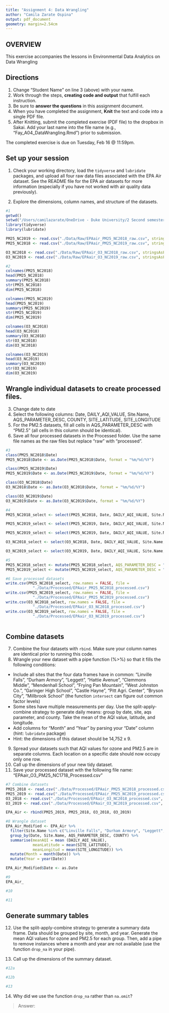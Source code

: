 ```yaml
---
title: "Assignment 4: Data Wrangling"
author: "Camila Zarate Ospina"
output: pdf_document
geometry: margin=2.54cm
---
```


## OVERVIEW

This exercise accompanies the lessons in Environmental Data Analytics on Data Wrangling 

## Directions
1. Change "Student Name" on line 3 (above) with your name.
2. Work through the steps, **creating code and output** that fulfill each instruction.
3. Be sure to **answer the questions** in this assignment document.
4. When you have completed the assignment, **Knit** the text and code into a single PDF file.
5. After Knitting, submit the completed exercise (PDF file) to the dropbox in Sakai. Add your last name into the file name (e.g., "Fay_A04_DataWrangling.Rmd") prior to submission.

The completed exercise is due on Tuesday, Feb 16 @ 11:59pm.

## Set up your session 
1. Check your working directory, load the `tidyverse` and `lubridate` packages, and upload all four raw data files associated with the EPA Air dataset. See the README file for the EPA air datasets for more information (especially if you have not worked with air quality data previously). 

2. Explore the dimensions, column names, and structure of the datasets. 

```r
#1
getwd()
setwd("/Users/camilazarate/OneDrive - Duke University/2 Second semester/Data analytics/Environmental_Data_Analytics_2021")
library(tidyverse)
library(lubridate)

PM25_NC2019 <- read.csv("./Data/Raw/EPAair_PM25_NC2018_raw.csv", stringsAsFactors = TRUE)
PM25_NC2018 <- read.csv("./Data/Raw/EPAair_PM25_NC2019_raw.csv", stringsAsFactors = TRUE)

O3_NC2018 <- read.csv("./Data/Raw/EPAair_O3_NC2018_raw.csv", stringsAsFactors = TRUE)
O3_NC2019 <- read.csv("./Data/Raw/EPAair_O3_NC2019_raw.csv", stringsAsFactors = TRUE)

#2
colnames(PM25_NC2018)
head(PM25_NC2018)
summary(PM25_NC2018)
str(PM25_NC2018)
dim(PM25_NC2018)

colnames(PM25_NC2019)
head(PM25_NC2019)
summary(PM25_NC2019)
str(PM25_NC2019)
dim(PM25_NC2019)

colnames(O3_NC2018)
head(O3_NC2018)
summary(O3_NC2018)
str(O3_NC2018)
dim(O3_NC2018)

colnames(O3_NC2019)
head(O3_NC2019)
summary(O3_NC2019)
str(O3_NC2019)
dim(O3_NC2019)

```

## Wrangle individual datasets to create processed files.
3. Change date to date
4. Select the following columns: Date, DAILY_AQI_VALUE, Site.Name, AQS_PARAMETER_DESC, COUNTY, SITE_LATITUDE, SITE_LONGITUDE
5. For the PM2.5 datasets, fill all cells in AQS_PARAMETER_DESC with "PM2.5" (all cells in this column should be identical).
6. Save all four processed datasets in the Processed folder. Use the same file names as the raw files but replace "raw" with "processed".

```r
#3
class(PM25_NC2018$Date)
PM25_NC2018$Date <- as.Date(PM25_NC2018$Date, format = "%m/%d/%Y") 

class(PM25_NC2019$Date)
PM25_NC2019$Date <- as.Date(PM25_NC2019$Date, format = "%m/%d/%Y") 

class(O3_NC2018$Date)
O3_NC2018$Date <- as.Date(O3_NC2018$Date, format = "%m/%d/%Y") 

class(O3_NC2019$Date)
O3_NC2019$Date <- as.Date(O3_NC2019$Date, format = "%m/%d/%Y") 

#4
PM25_NC2018_select <- select(PM25_NC2018, Date, DAILY_AQI_VALUE, Site.Name, AQS_PARAMETER_DESC, COUNTY, SITE_LATITUDE, SITE_LONGITUDE)

PM25_NC2019_select <- select(PM25_NC2019, Date, DAILY_AQI_VALUE, Site.Name, AQS_PARAMETER_DESC, COUNTY, SITE_LATITUDE, SITE_LONGITUDE)

PM25_NC2019_select <- select(PM25_NC2019, Date, DAILY_AQI_VALUE, Site.Name, AQS_PARAMETER_DESC, COUNTY, SITE_LATITUDE, SITE_LONGITUDE)

O3_NC2018_select <- select(O3_NC2018, Date, DAILY_AQI_VALUE, Site.Name, AQS_PARAMETER_DESC, COUNTY, SITE_LATITUDE, SITE_LONGITUDE)

O3_NC2019_select <- select(O3_NC2019, Date, DAILY_AQI_VALUE, Site.Name, AQS_PARAMETER_DESC, COUNTY, SITE_LATITUDE, SITE_LONGITUDE)

#5
PM25_NC2018_select <- mutate(PM25_NC2018_select, AQS_PARAMETER_DESC = "PM2.5")
PM25_NC2019_select <- mutate(PM25_NC2019_select, AQS_PARAMETER_DESC = "PM2.5")

#6 Save processed datasets 
write.csv(PM25_NC2018_select, row.names = FALSE, file =
            "./Data/Processed/EPAair_PM25_NC2018_processed.csv")
write.csv(PM25_NC2019_select, row.names = FALSE, file =
            "./Data/Processed/EPAair_PM25_NC2019_processed.csv")
write.csv(O3_NC2018_select, row.names = FALSE, file =
            "./Data/Processed/EPAair_O3_NC2018_processed.csv")
write.csv(O3_NC2019_select, row.names = FALSE, file =
            "./Data/Processed/EPAair_O3_NC2019_processed.csv")
          
```

## Combine datasets
7. Combine the four datasets with `rbind`. Make sure your column names are identical prior to running this code. 
8. Wrangle your new dataset with a pipe function (%>%) so that it fills the following conditions: 

* Include all sites that the four data frames have in common: "Linville Falls", "Durham Armory", "Leggett", "Hattie Avenue", "Clemmons Middle", "Mendenhall School", "Frying Pan Mountain", "West Johnston Co.", "Garinger High School", "Castle Hayne", "Pitt Agri. Center", "Bryson City", "Millbrook School" (the function `intersect` can figure out common factor levels)
* Some sites have multiple measurements per day. Use the split-apply-combine strategy to generate daily means: group by date, site, aqs parameter, and county. Take the mean of the AQI value, latitude, and longitude.
* Add columns for "Month" and "Year" by parsing your "Date" column (hint: `lubridate` package)
* Hint: the dimensions of this dataset should be 14,752 x 9.

9. Spread your datasets such that AQI values for ozone and PM2.5 are in separate columns. Each location on a specific date should now occupy only one row.
10. Call up the dimensions of your new tidy dataset.
11. Save your processed dataset with the following file name: "EPAair_O3_PM25_NC1718_Processed.csv"

```r
#7 Combine datasets 
PM25_2018 <- read.csv("./Data/Processed/EPAair_PM25_NC2018_processed.csv", stringsAsFactors = TRUE)
PM25_2019 <- read.csv("./Data/Processed/EPAair_PM25_NC2019_processed.csv", stringsAsFactors = TRUE)
O3_2018 <- read.csv("./Data/Processed/EPAair_O3_NC2018_processed.csv", stringsAsFactors = TRUE)
O3_2019 <- read.csv("./Data/Processed/EPAair_O3_NC2019_processed.csv", stringsAsFactors = TRUE)

EPA_Air <- rbind(PM25_2019, PM25_2018, O3_2018, O3_2019)

#8 Wrangle dataset
EPA_Air_Modified <- EPA_Air %>% 
  filter(Site.Name %in% c("Linville Falls", "Durham Armory", "Leggett", "Hattie Avenue", "Clemmons Middle", "Mendenhall School", "Frying Pan Mountain", "West Johnston Co.", "Garinger High School", "Castle Hayne", "Pitt Agri. Center", "Bryson City", "Millbrook School")) %>% 
  group_by(Date, Site.Name, AQS_PARAMETER_DESC, COUNTY) %>% 
  summarise(meanAQI = mean (DAILY_AQI_VALUE), 
            meanLatitude = mean(SITE_LATITUDE),
            meanLongitud = mean(SITE_LONGITUDE)) %>% 
  mutate(Month = month(Date)) %>% 
  mutate(Year = year(Date))

EPA_Air_Modified$Date <- as.Date

#9
EPA_Air_

#10

#11

```


## Generate summary tables
12. Use the split-apply-combine strategy to generate a summary data frame. Data should be grouped by site, month, and year. Generate the mean AQI values for ozone and PM2.5 for each group. Then, add a pipe to remove instances where a month and year are not available (use the function `drop_na` in your pipe). 

13. Call up the dimensions of the summary dataset.

```r
#12a

#12b

#13

```

14. Why did we use the function `drop_na` rather than `na.omit`?

> Answer: 
